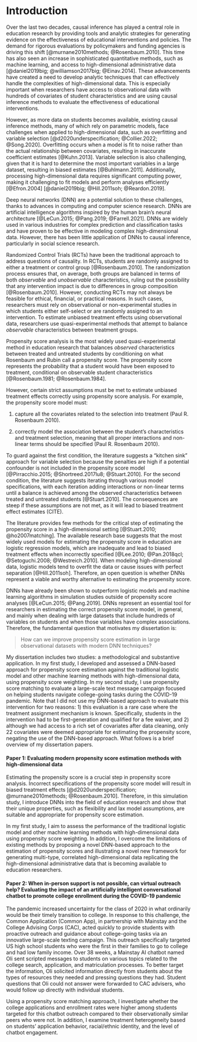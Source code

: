 # Introduction

Over the last two decades, causal inference has played a central role in education research by providing tools and analytic strategies for generating evidence on the effectiveness of educational interventions and policies. The demand for rigorous evaluations by policymakers and funding agencies is driving this shift [@murnane2010methods; @Rosenbaum.2010]. This time has also seen an increase in sophisticated quantitative methods, such as machine learning, and access to high-dimensional administrative data [@daniel2019big; @williamson2017big; @Einav.2014]. These advancements have created a need to develop analytic techniques that can effectively handle the complexities of high-dimensional data. This is especially important when researchers have access to observational data with hundreds of covariates of student characteristics and are using causal inference methods to evaluate the effectiveness of educational interventions.

However, as more data on students becomes available, existing causal inference methods, many of which rely on parametric models, face challenges when applied to high-dimensional data, such as overfitting and variable selection [@d2020underspecification; @Collier.2022; @Song.2020]. Overfitting occurs when a model is fit to noise rather than the actual relationship between covariates, resulting in inaccurate coefficient estimates [@Kuhn.2013]. Variable selection is also challenging, given that it is hard to determine the most important variables in a large dataset, resulting in biased estimates [@Buhlmann.2011]. Additionally, processing high-dimensional data requires significant computing power, making it challenging to fit models and perform analyses efficiently [@Efron.2004] [@daniel2019big; @Hill.2011soh; @Reardon.2019].

Deep neural networks (DNN) are a potential solution to these challenges, thanks to advances in computing and computer science research. DNNs are artificial intelligence algorithms inspired by the human brain's neural architecture [@LeCun.2015; @Pang.2019; @Farrell.2021]. DNNs are widely used in various industries for complex prediction and classification tasks and have proven to be effective in modeling complex high-dimensional data. However, there has been little application of DNNs to causal inference, particularly in social science research.

Randomized Control Trials (RCTs) have been the traditional approach to address questions of causality. In RCTs, students are randomly assigned to either a treatment or control group [@Rosenbaum.2010]. The randomization process ensures that, on average, both groups are balanced in terms of both *observable* and *unobservable* characteristics, ruling out the possibility that any intervention impact is due to differences in group composition [@Rosenbaum.2010]. However, conducting RCTs may not always be feasible for ethical, financial, or practical reasons. In such cases, researchers must rely on observational or non-experimental studies in which students either self-select or are randomly assigned to an intervention. To estimate unbiased treatment effects using observational data, researchers use quasi-experimental methods that attempt to balance *observable* characteristics between treatment groups.

Propensity score analysis is the most widely used quasi-experimental method in education research that balances *observed* characteristics between treated and untreated students by conditioning on what Rosenbaum and Rubin call a propensity score. The propensity score represents the probability that a student would have been exposed to treatment, conditional on observable student characteristics [@Rosenbaum.1981; @Rosenbaum.1984].

However, certain strict assumptions must be met to estimate unbiased treatment effects correctly using propensity score analysis. For example, the propensity score model must:

(1) capture all the covariates related to the selection into treatment (Paul R. Rosenbaum 2010).

(2) correctly model the association between the student's characteristics and treatment selection, meaning that all proper interactions and non-linear terms should be specified (Paul R. Rosenbaum 2010).

To guard against the first condition, the literature suggests a "kitchen sink" approach for variable selection because the penalties are high if a potential confounder is not included in the propensity score model [@Pirracchio.2015; @Shortreed.2017lu8; @Stuart.2010]. For the second condition, the literature suggests iterating through various model specifications, with each iteration adding interactions or non-linear terms until a balance is achieved among the observed characteristics between treated and untreated students [@Stuart.2010]. The consequences are steep if these assumptions are not met, as it will lead to biased treatment effect estimates (CITE).

The literature provides few methods for the critical step of estimating the propensity score in a high-dimensional setting [@Stuart.2010; @ho2007matching]. The available research base suggests that the most widely used models for estimating the propensity score in education are logistic regression models, which are inadequate and lead to biased treatment effects when incorrectly specified [@Lee.2010; @Pan.2018qcl; @Setoguchi.2008; @Westreich.2010]. When modeling high-dimensional data, logistic models tend to overfit the data or cause issues with perfect separation [@Hill.2011soh]. Therefore, an open question is whether DNNs represent a viable and worthy alternative to estimating the propensity score.

DNNs have already been shown to outperform logistic models and machine learning algorithms in simulation studies outside of propensity score analyses [@LeCun.2015; @Pang.2019]. DNNs represent an essential tool for researchers in estimating the correct propensity score model, in general, and mainly when dealing with large datasets that include hundreds of variables on students and when those variables have complex associations. Therefore, the fundamental question that motivates my dissertation is:

> How can we improve propensity score estimation in large observational datasets with modern DNN techniques?

My dissertation includes two studies: a methodological and substantive application. In my first study, I developed and assessed a DNN-based approach for propensity score estimation against the traditional logistic model and other machine learning methods with high-dimensional data, using propensity score weighting. In my second study, I use propensity score matching to evaluate a large-scale text message campaign focused on helping students navigate college-going tasks during the COVID-19 pandemic. Note that I did not use my DNN-based approach to evaluate this intervention for two reasons: 1) this evaluation is a rare case where the treatment assignment mechanism is known. Specifically, students in the intervention had to be first-generation and qualified for a fee waiver, and 2) although we had access to a rich set of covariates after data cleaning, only 22 covariates were deemed appropriate for estimating the propensity score, negating the use of the DNN-based approach. What follows is a brief overview of my dissertation papers.

#### Paper 1: Evaluating modern propensity score estimation methods with high-dimensional data

Estimating the propensity score is a crucial step in propensity score analysis. Incorrect specifications of the propensity score model will result in biased treatment effects [@d2020underspecification; @murnane2010methods; @Rosenbaum.2010]. Therefore, in this simulation study, I introduce DNNs into the field of education research and show that their unique properties, such as flexibility and lax model assumptions, are suitable and appropriate for propensity score estimation.

In my first study, I aim to assess the performance of the traditional logistic model and other machine learning methods with high-dimensional data using propensity score weighting. In addition, I overcome the limitations of existing methods by proposing a novel DNN-based approach to the estimation of propensity scores and illustrating a novel new framework for generating multi-type, correlated high-dimensional data replicating the high-dimensional administrative data that is becoming available to education researchers.

#### Paper 2: When in-person support is not possible, can virtual outreach help? Evaluating the impact of an artificially intelligent conversational chatbot to promote college enrollment during the COVID-19 pandemic

The pandemic increased uncertainty for the class of 2020 in what ordinarily would be their timely transition to college. In response to this challenge, the Common Application (Common App), in partnership with Mainstay and the College Advising Corps (CAC), acted quickly to provide students with proactive outreach and guidance about college-going tasks via an innovative large-scale texting campaign. This outreach specifically targeted US high school students who were the first in their families to go to college and had low family income. Over 38 weeks, a Mainstay AI chatbot named Oli sent scripted messages to students on various topics related to the college search, application, and matriculation processes. To better target the information, Oli solicited information directly from students about the types of resources they needed and pressing questions they had. Student questions that Oli could not answer were forwarded to CAC advisers, who would follow up directly with individual students.

Using a propensity score matching approach, I investigate whether the college applications and enrollment rates were higher among students targeted for this chatbot outreach compared to their observationally similar peers who were not. In addition, I examine treatment heterogeneity based on students' application behavior, racial/ethnic identity, and the level of chatbot engagement.
